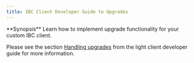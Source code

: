```yaml
---
title: IBC Client Developer Guide to Upgrades
---
```


<Note>
**Synopsis**
Learn how to implement upgrade functionality for your custom IBC client.
</Note>

Please see the section [Handling upgrades](/docs/ibc/next/light-clients/developer-guide/upgrades.mdx) from the light client developer guide for more information.
